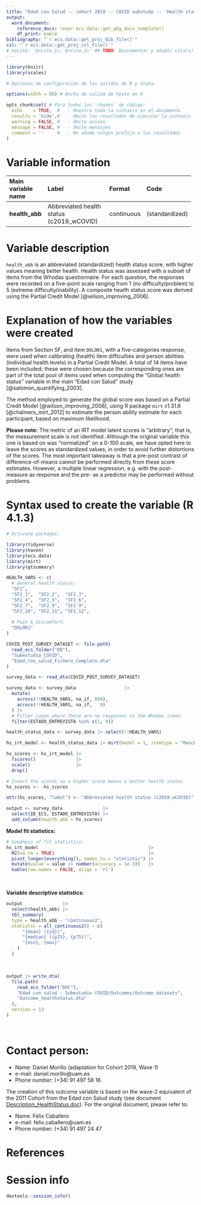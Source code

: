 ```yaml
---
title: "Edad con Salud -- cohort 2019 -- COVID substudy -- 'Health status'"
output:
  word_document:
    reference_docx: !expr ecs.data::get_pkg_docx_template()
    df_print: kable
bibliography: "`r ecs.data::get_proj_bib_file()`"
csl: "`r ecs.data::get_proj_csl_file()`"
# nocite: '@<cita_1>, @<cita_2>' ## TODO: Descomentar y añadir cita(s) o borrar campo
---
```


```r
library(knitr)
library(scales)

# Opciones de configuración de las salidas de R y Stata:

options(width = 88) # Ancho de salida de texto en R

opts_chunk$set( # Para todos los 'chunks' de código:
  echo    = TRUE,  #   - Muestra toda la sintaxis en el documento
  results = 'hide',#   - Omite los resultados de ejecutar la sintaxis
  warning = FALSE, #   - Omite avisos
  message = FALSE, #   - Omite mensajes
  comment = ''     #   - No añade ningún prefijo a los resultados
)
```

# Variable information

+---------------------+------------------------------------------+------------+----------------------+
| Main variable name  | Label                                    | Format     | Code                 |
+:====================+:=========================================+:===========+:=====================+
| **health_abb**      | Abbreviated health status (c2019_wCOVID) | continuous | (standardized)       |
+---------------------+------------------------------------------+------------+----------------------+

# Variable description

`health_abb` is an abbreviated (standardized) health status score,
with higher values meaning better health.
Health status was assessed with a subset of items from the Whodas questionnaire.
For each question, the responses were recorded on a five-point scale
ranging from 1 (no difficulty/problem) to 5 (extreme difficulty/inability).
A composite health status score was derived using the Partial Credit Model
[@wilson_improving_2006].

# Explanation of how the variables were created

Items from Section SF, and item `DOLOR1`, with a five-categories response,
were used when calibrating (health) item difficulties
and person abilities (individual health levels) in a Partial Credit Model.
A total of 14 items have been included;
these were chosen because the corresponding ones are part of the total
pool of items used when computing the "Global health status" variable in the
main "Edad con Salud" study [@salomon_quantifying_2003].

The method employed to generate the global score was based on
a Partial Credit Model [@wilson_improving_2006],
using R package `mirt` v1.31.6 [@chalmers_mirt_2012] to estimate
the person ability estimate for each participant, based on maximum likelihood.

**Please note:** The metric of an IRT model latent scores is "arbitrary";
that is, the measurement scale is not identified.
Although the original variable this one is based on was "normalized" on a 0-100
scale, we have opted here to leave the scores as standardized values, in order
to avoid further distortions of the scores.
The most important takeaway is that a pre-post contrast of difference-of-means
cannot be performed directly from these score estimates.
However, a multiple linear regression, e.g. with the post- measure as response
and the pre- as a predictor may be performed without problems.

# Syntax used to create the variable (R 4.1.3)

```r
# Activate packages:

library(tidyverse)
library(haven)
library(ecs.data)
library(mirt)
library(gtsummary)
```

```r
HEALTH_VARS <- c(
  # General health status:
  "SF1",
  "SF2_1",  "SF2_2",  "SF2_3",
  "SF2_4",  "SF2_5",  "SF2_6",
  "SF2_7",  "SF2_8",  "SF2_9",
  "SF2_10", "SF2_11", "SF2_12",
  
  # Pain & discomfort:
  "DOLOR1"
)

COVID_POST_SURVEY_DATASET <- file.path(
  read_ecs_folder("DB"),
  "Subestudio_COVID",
  "Edad_con_salud_Fichero_Completo.dta"
)
```

```r
survey_data <- read_dta(COVID_POST_SURVEY_DATASET)
```

```r
survey_data <- survey_data                  |>
  mutate(
    across(!!HEALTH_VARS, na_if, 888),
    across(!!HEALTH_VARS, na_if,   9)
  ) |>
  # Filter cases where there are no responses to the Whodas items:
  filter(ESTADO_ENTREVISTA %in% c(1, 9))

health_status_data <- survey_data |> select(!!HEALTH_VARS)

hs_irt_model <- health_status_data |> mirt(model = 1, itemtype = "Rasch")

hs_scores <- hs_irt_model |>
  fscores()               |>
  scale()                 |>
  drop()

# Invert the scores so a higher score means a better health status
hs_scores <- -hs_scores

attr(hs_scores, "label") <- "Abbreviated health status (c2019_wCOVID)"

output <- survey_data               |>
  select(ID_ECS, ESTADO_ENTREVISTA) |>
  add_column(health_abb = hs_scores)
```

**Model fit statistics:**

```r
# Goodness of fit statistics:
hs_irt_model                                         |>
  M2(na.rm = TRUE)                                   |>
  pivot_longer(everything(), names_to = "statistic") |>
  mutate(value = value |> number(accuracy = 1e-3))   |>
  kable(row.names = FALSE, align = 'rl')
```

<br>

**Variable descriptive statistics:**

```r
output               |>
  select(health_abb) |>
  tbl_summary(
  type = health_abb ~ "continuous2",
  statistic = all_continuous2() ~ c(
      "{mean} ({sd})", 
      "{median} ({p25}, {p75})", 
      "{min}, {max}"
    )
  )
```

<br>

```r
output |> write_dta(
  file.path(
    read_ecs_folder("DOC"),
    "Edad con salud - Subestudio COVID/Outcomes/Outcome datasets",
    "Outcome_healthstatus.dta"
  ),
  version = 13
)
```

<br>

# Contact person:

-   Name:         Daniel Morillo (adaptation for Cohort 2019, Wave 1)
-   e-mail:       daniel.morillo@uam.es
-   Phone number: (+34) 91 497 58 16

The creation of this outcome variable is based on the wave-2 equivalent
of the 2011 Cohort from the Edad con Salud study
(see document [Description_HealthStatus.doc][1]).
For the original document, please refer to:

[1]: https://dauam-my.sharepoint.com/:w:/r/personal/marta_miret_uam_es/Documents/Edad%20con%20Salud/Documentacion%20Edad%20con%20Salud/Edad%20con%20salud%20-%20Ola%202/Outcomes/Outcome%20descriptions/Description_HealthStatus.doc?d=wde2429dfc1bf4bc884d84b8e461fda79&csf=1&web=1&e=3tovyX

-   Name:         Félix Caballero
-   e-mail:       felix.caballero@uam.es
-   Phone number: (+34) 91 497 24 47

# References

::: {#refs}
:::

\newpage

# Session info

```r
devtools::session_info()
```
